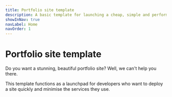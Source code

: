 ```yaml
---
title: Portfolio site template
description: A basic template for launching a cheap, simple and performative portfolio site.
showInNav: true
navLabel: Home
navOrder: 1
---
```


# Portfolio site template

Do you want a stunning, beautiful portfolio site? Well, we can't help you there.

This template functions as a launchpad for developers who want to deploy a site quickly and minimise the services they use.
